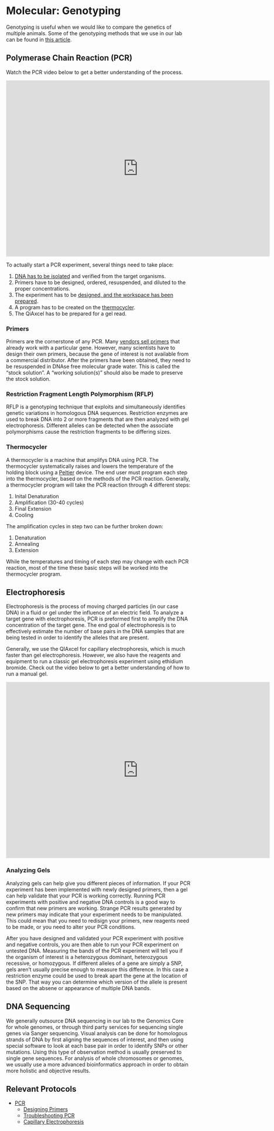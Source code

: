 # Molecular: Genotyping {#molecular_genotyping}

Genotyping is useful when we would like to compare the genetics of multiple animals.  Some of the genotyping methods that we use in our lab can be found in [this article](https://en.wikipedia.org/wiki/Genotyping).

## Polymerase Chain Reaction (PCR)

Watch the PCR video below to get a better understanding of the process.

<iframe width="720" height="480" src="https://www.youtube.com/embed/2KoLnIwoZKU" frameborder="0" allow="accelerometer; autoplay; encrypted-media; gyroscope; picture-in-picture" allowfullscreen></iframe>

To actually start a PCR experiment, several things need to take place:

1. [DNA has to be isolated](#dna_isolation) and verified from the target organisms.
2. Primers have to be designed, ordered, resuspended, and diluted to the proper concentrations.
3. The experiment has to be [designed, and the workspace has been prepared](#molecular_best_practices).
4. A program has to be created on the [thermocycler](#thermocycler).
5. The QiAxcel has to be prepared for a gel read.

### Primers

Primers are the cornerstone of any PCR.  Many [vendors sell primers](#quartzy) that already work with a particular gene.  However, many scientists have to design their own primers, because the gene of interest is not available from a commercial distributor.  After the primers have been obtained, they need to be resuspended in DNAse free molecular grade water.  This is called the "stock solution".  A "working solution(s)" should also be made to preserve the stock solution.

### Restriction Fragment Length Polymorphism (RFLP)

RFLP is a genotyping technique that exploits and simultaneously identifies genetic variations in homologous DNA sequences.  Restriction enzymes are used to break DNA into 2 or more fragments that are then analyzed with gel electrophoresis.  Different alleles can be detected when the associate polymorphisms cause the restriction fragments to be differing sizes.

### Thermocycler

A thermocycler is a machine that amplifys DNA using PCR.  The thermocycler systematically raises and lowers the temperature of the holding block using a [Peltier](https://en.wikipedia.org/wiki/Thermoelectric_effect#Peltier_effect) device.  The end user must program each step into the thermocycler, based on the methods of the PCR reaction.  Generally, a thermocycler program will take the PCR reaction through 4 different steps:

1. Inital Denaturation
2. Amplification (30-40 cycles)
3. Final Extension
4. Cooling

The amplification cycles in step two can be further broken down:

1. Denaturation
2. Annealing
3. Extension

While the temperatures and timing of each step may change with each PCR reaction, most of the time these basic steps will be worked into the thermocycler program.

## Electrophoresis

Electrophoresis is the process of moving charged particles (in our case DNA) in a fluid or gel under the influence of an electric field.  To analyze a target gene with electrophoresis, PCR is preformed first to amplify the DNA concentration of the target gene.  The end goal of electrophoresis is to effectively estimate the number of base pairs in the DNA samples that are being tested in order to identify the alleles that are present.

Generally, we use the QIAxcel for capillary electrophoresis, which is much faster than gel electrophoresis.  However, we also have the reagents and equipment to run a classic gel electrophoresis experiment using ethidium bromide.  Check out the video below to get a better understanding of how to run a manual gel.

<iframe width="720" height="480" src="https://www.youtube.com/embed/sSKls2kNC4U?list=PLe4H-Q82aBZDV_E7q5-lUAPPkcfVgOquZ" frameborder="0" allow="accelerometer; autoplay; encrypted-media; gyroscope; picture-in-picture" allowfullscreen></iframe>

### Analyzing Gels

Analyzing gels can help give you different pieces of information.  If your PCR experiment has been implemented with newly designed primers, then a gel can help validate that your PCR is working correctly.  Running PCR experiments with positive and negative DNA controls is a good way to confirm that new primers are working.  Strange PCR results generated by new primers may indicate that your experiment needs to be manipulated.  This could mean that you need to redisign your primers, new reagents need to be made, or you need to alter your PCR conditions.  

After you have designed and validated your PCR experiment with positive and negative controls, you are then able to run your PCR experiment on untested DNA.  Measuring the bands of the PCR experiment will tell you if the organism of interest is a heterozygous dominant, heterozygous recessive, or homozygous.  If different alleles of a gene are simply a SNP, gels aren't usually precise enough to measure this difference.  In this case a restriction enzyme could be used to break apart the gene at the location of the SNP.  That way you can determine which version of the allele is present based on the absene or appearance of multiple DNA bands.

## DNA Sequencing {#dna_sequencing}

We generally outsource DNA sequencing in our lab to the Genomics Core for whole genomes, or through third party services for sequencing single genes via Sanger sequencing.  Visual analysis can be done for homologous strands of DNA by first aligning the sequences of interest, and then using special software to look at each base pair in order to identify SNPs or other mutations.  Using this type of observation method is usually preserved to single gene sequences.  For analysis of whole chromosomes or genomes, we usually use a more advanced bioinformatics approach in order to obtain more holistic and objective results.

## Relevant Protocols

* [PCR](#pcr_protocol)
    * [Designing Primers](#design_primers)
    * [Troubleshooting PCR](#troubleshooting_pcr)
    * [Capillary Electrophoresis](#capillary_electrophoresis)

